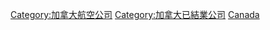 {{Commonscat|Defunct airlines of Canada}}

[[Category:加拿大航空公司|Category:加拿大航空公司]]
[[Category:加拿大已結業公司|Category:加拿大已結業公司]]
[[Category:各國已結業航空公司|Canada]]